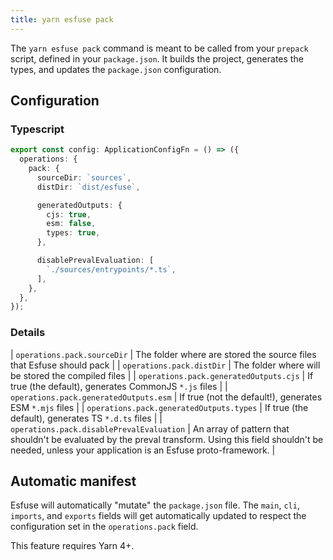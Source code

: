 ```yaml
---
title: yarn esfuse pack
---
```


The `yarn esfuse pack` command is meant to be called from your `prepack` script, defined in your `package.json`. It builds the project, generates the types, and updates the `package.json` configuration.

## Configuration

### Typescript

```ts twoslash
export const config: ApplicationConfigFn = () => ({
  operations: {
    pack: {
      sourceDir: `sources`,
      distDir: `dist/esfuse`,

      generatedOutputs: {
        cjs: true,
        esm: false,
        types: true,
      },

      disablePrevalEvaluation: [
        `./sources/entrypoints/*.ts`,
      ],
    },
  },
});
```

### Details

| `operations.pack.sourceDir` | The folder where are stored the source files that Esfuse should pack |
| `operations.pack.distDir` | The folder where will be stored the compiled files |
| `operations.pack.generatedOutputs.cjs` | If true (the default), generates CommonJS `*.js` files |
| `operations.pack.generatedOutputs.esm` | If true (not the default!), generates ESM `*.mjs` files |
| `operations.pack.generatedOutputs.types` | If true (the default), generates TS `*.d.ts` files |
| `operations.pack.disablePrevalEvaluation` | An array of pattern that shouldn't be evaluated by the preval transform. Using this field shouldn't be needed, unless your application is an Esfuse proto-framework. | 

## Automatic manifest 

Esfuse will automatically "mutate" the `package.json` file. The `main`, `cli`, `imports`, and `exports` fields will get automatically updated to respect the configuration set in the `operations.pack` field.

This feature requires Yarn 4+.
